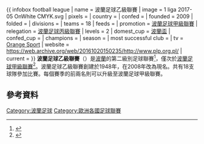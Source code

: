 {{ infobox football league
| name                 = 波蘭足球乙級聯賽
| image                = 1 liga 2017-05 OnWhite CMYK.svg
| pixels               =
| country              = {{Flag|Poland}}
| confed               =
| founded              = 2009
| folded               =
| divisions            =
| teams                = 18
| feeds                =
| promotion            = [[波蘭足球甲級聯賽|波蘭足球甲級聯賽]]
| relegation           = [[波蘭足球丙級聯賽|波蘭足球丙級聯賽]]
| levels               = 2
| domest_cup           = [[波蘭盃|波蘭盃]]
| confed_cup           =
| champions            = 
| season               = 
| most successful club =
| tv                   = [[Orange_Sport_(Poland)|Orange Sport]]
| website              = https://web.archive.org/web/20161020150235/http://www.plp.org.pl/
| current              = 
}}
'''波蘭足球乙級聯賽'''（{{lang-pl|Pierwsza Liga}}）是[[波蘭|波蘭]]的第二級別足球聯賽<ref>{{cite web |url=http://www.bulgarian-football.com/bg/archive/bpfg/champions_b.html |title=Bulgarian football - B Group |work=bulgarian-football.com |accessdate=4 June 2010 |deadurl=yes |archiveurl=https://web.archive.org/web/20100820034026/http://www.bulgarian-football.com/bg/archive/bpfg/champions_b.html |archivedate=2010年8月20日 }}</ref>，僅次於[[波蘭足球甲級聯賽|波蘭足球甲級聯賽]]<ref name="fully-pro">
{{cite web
 |last        = 
 |first       = 
 |title       = Foul Play
 |publisher   = [[Warsaw_Voice|Warsaw Voice]]
 |date        = 2003-08-28
 |url         = http://www.warsawvoice.pl/view/3295/
 |archiveurl  = https://web.archive.org/web/20120221233819/http://www.warsawvoice.pl/WVpage/pages/article.php/3295/article
 |archivedate = 2012年2月21日
 |accessdate  = 2008-07-31
 |deadurl     = yes
}}</ref>。波蘭足球乙級聯賽創建於1948年，在2008年改為現名。共有18支球隊參加比賽。每個賽季的前兩名則可以升級至波蘭足球甲級聯賽。
==參考資料==
{{Reflist}}
[[Category:波蘭足球|Category:波蘭足球]]
[[Category:歐洲各國足球聯賽|Category:歐洲各國足球聯賽]]